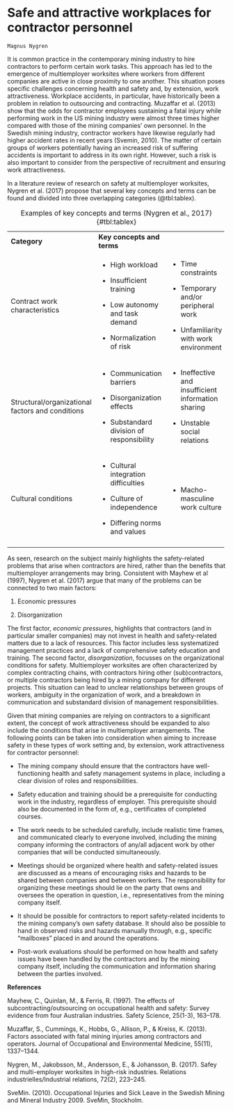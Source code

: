 # Safe and attractive workplaces for contractor personnel # 

```block
Magnus Nygren
```

It is common practice in the contemporary mining industry to hire contractors to perform certain work tasks. This approach has led to the emergence of multiemployer worksites where workers from different companies are active in close proximity to one another. This situation poses specific challenges concerning health and safety and, by extension, work attractiveness. Workplace accidents, in particular, have historically been a problem in relation to outsourcing and contracting. Muzaffar et al. (2013) show that the odds for contractor employees sustaining a fatal injury while performing work in the US mining industry were almost three times higher compared with those of the mining companies' own personnel. In the Swedish mining industry, contractor workers have likewise regularly had higher accident rates in recent years (Svemin, 2010). The matter of certain groups of workers potentially having an increased risk of suffering accidents is important to address in its own right. However, such a risk is also important to consider from the perspective of recruitment and ensuring work attractiveness.

In a literature review of research on safety at multiemployer worksites, Nygren et al. (2017) propose that several key concepts and terms can be found and divided into three overlapping categories (@tbl:tablex).

 : Examples of key concepts and terms (Nygren et al., 2017) {#tbl:tablex}

+--------------------------------------------------+--------------------------------------------+------------------------------------------------------+
| **Category**                                     | **Key concepts and terms**                 |                                                      |
+--------------------------------------------------+--------------------------------------------+------------------------------------------------------+
| Contract work characteristics                    | -   High workload                          | -   Time constraints                                 |
|                                                  |                                            |                                                      |
|                                                  | -   Insufficient training                  | -   Temporary and/or peripheral work                 |
|                                                  |                                            |                                                      |
|                                                  | -   Low autonomy and task demand           | -   Unfamiliarity with work environment              |
|                                                  |                                            |                                                      |
|                                                  | -   Normalization of risk                  |                                                      |
+--------------------------------------------------+--------------------------------------------+------------------------------------------------------+
| Structural/organizational factors and conditions | -   Communication barriers                 | -   Ineffective and insufficient information sharing |
|                                                  |                                            |                                                      |
|                                                  | -   Disorganization effects                | -   Unstable social relations                        |
|                                                  |                                            |                                                      |
|                                                  | -   Substandard division of responsibility |                                                      |
+--------------------------------------------------+--------------------------------------------+------------------------------------------------------+
| Cultural conditions                              | -   Cultural integration difficulties      | -   Macho-masculine work culture                     |
|                                                  |                                            |                                                      |
|                                                  | -   Culture of independence                |                                                      |
|                                                  |                                            |                                                      |
|                                                  | -   Differing norms and values             |                                                      |
+--------------------------------------------------+--------------------------------------------+------------------------------------------------------+
|                                                  |                                            |                                                      |
+--------------------------------------------------+--------------------------------------------+------------------------------------------------------+

As seen, research on the subject mainly highlights the safety-related problems that arise when contractors are hired, rather than the benefits that multiemployer arrangements may bring. Consistent with Mayhew et al (1997), Nygren et al. (2017) argue that many of the problems can be connected to two main factors:

1)  Economic pressures

2)  Disorganization

The first factor, *economic pressures*, highlights that contractors (and in particular smaller companies) may not invest in health and safety-related matters due to a lack of resources. This factor includes less systematized management practices and a lack of comprehensive safety education and training. The second factor, *disorganization*, focusses on the organizational conditions for safety. Multiemployer worksites are often characterized by complex contracting chains, with contractors hiring other (sub)contractors, or multiple contractors being hired by a mining company for different projects. This situation can lead to unclear relationships between groups of workers, ambiguity in the organization of work, and a breakdown in communication and substandard division of management responsibilities.

Given that mining companies are relying on contractors to a significant extent, the concept of work attractiveness should be expanded to also include the conditions that arise in multiemployer arrangements. The following points can be taken into consideration when aiming to increase safety in these types of work setting and, by extension, work attractiveness for contractor personnel:

-   The mining company should ensure that the contractors have well-functioning health and safety management systems in place, including a clear division of roles and responsibilities.

-   Safety education and training should be a prerequisite for conducting work in the industry, regardless of employer. This prerequisite should also be documented in the form of, e.g., certificates of completed courses.

-   The work needs to be scheduled carefully, include realistic time frames, and communicated clearly to everyone involved, including the mining company informing the contractors of any/all adjacent work by other companies that will be conducted simultaneously.

-   Meetings should be organized where health and safety-related issues are discussed as a means of encouraging risks and hazards to be shared between companies and between workers. The responsibility for organizing these meetings should lie on the party that owns and oversees the operation in question, i.e., representatives from the mining company itself.

-   It should be possible for contractors to report safety-related incidents to the mining company's own safety database. It should also be possible to hand in observed risks and hazards manually through, e.g., specific "mailboxes" placed in and around the operations.

-   Post-work evaluations should be performed on how health and safety issues have been handled by the contractors and by the mining company itself, including the communication and information sharing between the parties involved.

**References**

Mayhew, C., Quinlan, M., & Ferris, R. (1997). The effects of subcontracting/outsourcing on occupational health and safety: Survey evidence from four Australian industries. Safety Science, 25(1-3), 163--178.

Muzaffar, S., Cummings, K., Hobbs, G., Allison, P., & Kreiss, K. (2013). Factors associated with fatal mining injuries among contractors and operators. Journal of Occupational and Environmental Medicine, 55(11), 1337--1344.

Nygren, M., Jakobsson, M., Andersson, E., & Johansson, B. (2017). Safey and multi-employer worksites in high-risk industries. Relations industrielles/Industrial relations, 72(2), 223--245.

SveMin. (2010). Occupational Injuries and Sick Leave in the Swedish Mining and Mineral Industry 2009. SveMin, Stockholm.


